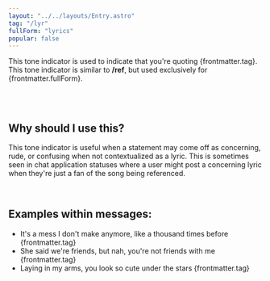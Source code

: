 ```yaml
---
layout: "../../layouts/Entry.astro"
tag: "/lyr"
fullForm: "lyrics"
popular: false
---
```


This tone indicator is used to indicate that you're quoting {frontmatter.tag}. This tone indicator is similar to **/ref**, but used exclusively for {frontmatter.fullForm}.

<br />
<br />

## Why should I use this?

This tone indicator is useful when a statement may come off as concerning, rude, or confusing when not contextualized as a lyric. This is sometimes seen in chat application statuses where a user might post a concerning lyric when they're just a fan of the song being referenced.

<br />

## Examples within messages:

- It's a mess I don't make anymore, like a thousand times before {frontmatter.tag}
- She said we're friends, but nah, you're not friends with me {frontmatter.tag}
- Laying in my arms, you look so cute under the stars {frontmatter.tag}